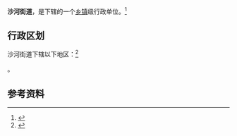 {{中国乡级行政区|21/03/04/015/000}}

'''沙河街道'''，是{{PRC admin/fullname|21/03/04/015/000|3}}下辖的一个[[乡镇|乡镇]]级行政单位。<ref>{{PRC admin/ref sgc|{{PRC admin/parent|21/03/04/015/000}}}}</ref>

== 行政区划 ==

沙河街道下辖以下地区：<ref>{{PRC admin/ref sgc|21/03/04/015/000}}</ref>

{{PRC admin/children|21/03/04/015/000}}。

== 参考资料 ==

{{reflist}}

{{行政区划小作品}}
{{PRC admin/navcat|21/03/04/015/000}}